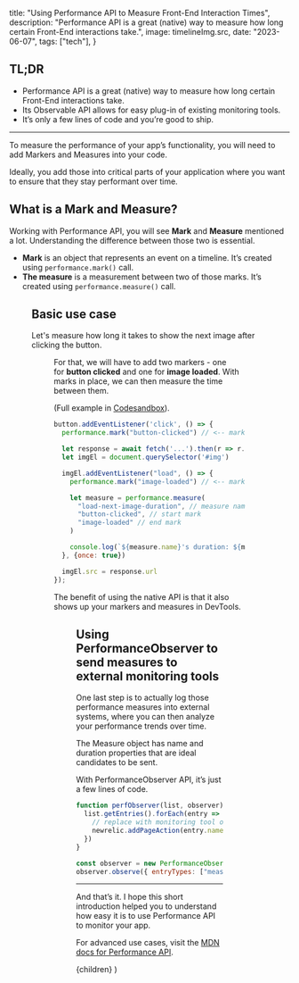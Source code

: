 
  title: "Using Performance API to Measure Front-End Interaction Times",
  description:
    "Performance API is a great (native) way to measure how long certain Front-End interactions take.",
  image: timelineImg.src,
  date: "2023-06-07",
  tags: ["tech"],
}

## TL;DR

- Performance API is a great (native) way to measure how long certain Front-End interactions take.
- Its Observable API allows for easy plug-in of existing monitoring tools.
- It’s only a few lines of code and you’re good to ship.

---

To measure the performance of your app’s functionality, you will need to add Markers and Measures into your code.

Ideally, you add those into critical parts of your application where you want to ensure that they stay performant over time.

## What is a Mark and Measure?

Working with Performance API, you will see **Mark** and **Measure** mentioned a lot. Understanding the difference between those two is essential.

- **Mark** is an object that represents an event on a timeline. It’s created using `performance.mark()` call.
- **The measure** is a measurement between two of those marks. It’s created using `performance.measure()` call.

<Figure src={timelineImg} alt="Difference between Marker and Measure." />

## Basic use case

Let's measure how long it takes to show the next image after clicking the button.

<Figure src={exampleGif} alt="What we're building." />

For that, we will have to add two markers - one for **button clicked** and one for **image loaded**. With marks in place, we can then measure the time between them.

(Full example in [Codesandbox](https://codesandbox.io/s/wizardly-benji-mimedt?file=/src/index.js)).

```js
button.addEventListener('click', () => {
  performance.mark("button-clicked") // <-- mark button click

  let response = await fetch('...').then(r => r.json())
  let imgEl = document.querySelector('#img')

  imgEl.addEventListener("load", () => {
    performance.mark("image-loaded") // <-- mark image loaded

    let measure = performance.measure(
      "load-next-image-duration", // measure name
      "button-clicked", // start mark
      "image-loaded" // end mark
    )

    console.log(`${measure.name}'s duration: ${measure.duration}`)
  }, {once: true})

  imgEl.src = response.url
});
```

The benefit of using the native API is that it also shows up your markers and measures in DevTools.

<Figure
  src={devtoolsImg}
  alt="DevTools timeline with Performance Markers and Measure."
/>

## Using PerformanceObserver to send measures to external monitoring tools

One last step is to actually log those performance measures into external systems, where you can then analyze your performance trends over time.

The Measure object has name and duration properties that are ideal candidates to be sent.

With PerformanceObserver API, it’s just a few lines of code.

```js
function perfObserver(list, observer) {
  list.getEntries().forEach(entry => {
    // replace with monitoring tool of your choice
    newrelic.addPageAction(entry.name, { duration: entry.duration })
  })
}

const observer = new PerformanceObserver(perfObserver)
observer.observe({ entryTypes: ["measure"] })
```

---

And that’s it. I hope this short introduction helped you to understand how easy it is to use Performance API to monitor your app.

For advanced use cases, visit the [MDN docs for Performance API](https://developer.mozilla.org/en-US/docs/Web/API/Performance_API).

  <BlogPostLayout meta={meta}>{children}</BlogPostLayout>
)
